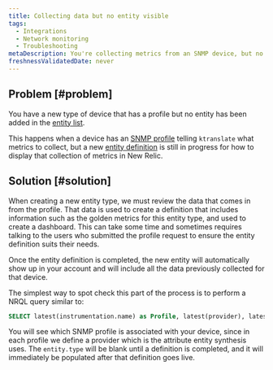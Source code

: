 ```yaml
---
title: Collecting data but no entity visible
tags:
  - Integrations
  - Network monitoring
  - Troubleshooting
metaDescription: You're collecting metrics from an SNMP device, but no entity is being created in New Relic.
freshnessValidatedDate: never
---
```


## Problem [#problem]

You have a new type of device that has a profile but no entity has been added in the [entity list](/docs/new-relic-solutions/new-relic-one/core-concepts/new-relic-explorer-view-performance-across-apps-services-hosts#find). 

This happens when a device has an [SNMP profile](https://github.com/kentik/snmp-profiles) telling `ktranslate` what metrics to collect, but a new [entity definition](https://github.com/newrelic/entity-definitions) is still in progress for how to display that collection of metrics in New Relic.

## Solution [#solution]

When creating a new entity type, we must review the data that comes in from the profile. That data is used to create a definition that includes information such as the golden metrics for this entity type, and used to create a dashboard. This can take some time and sometimes requires talking to the users who submitted the profile request to ensure the entity definition suits their needs.

Once the entity definition is completed, the new entity will automatically show up in your account and will include all the data previously collected for that device.

The simplest way to spot check this part of the process is to perform a NRQL query similar to:

```sql
SELECT latest(instrumentation.name) as Profile, latest(provider), latest(entity.type) as EntityType FROM Metric WHERE instrumentation.name not in ('heartbeat','ktranslate') AND device_name = 'myDevice'
```

You will see which SNMP profile is associated with your device, since in each profile we define a provider which is the attribute entity synthesis uses. The `entity.type` will be blank until a definition is completed, and it will immediately be populated after that definition goes live.
